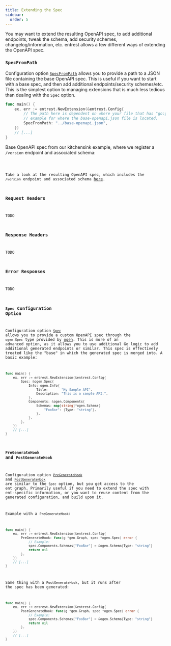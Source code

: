 ```yaml
---
title: Extending the Spec
sidebar:
  order: 5
---
```



You may want to extend the resulting OpenAPI spec, to add additional endpoints, tweak the schema,
add security schemes, changelog/information, etc. entrest allows a few different ways of extending the OpenAPI
spec.

### `SpecFromPath`

Configuration option [`SpecFromPath`](https://pkg.go.dev/github.com/lrstanley/entrest#Config.SpecFromPath) allows
you to provide a path to a JSON file containing the base OpenAPI spec. This is useful if you want to start with a
base spec, and then add additional endpoints/security schemes/etc. This is the simplest option to managing extensions
that is much less tedious than dealing with the `Spec` option.

```go title="internal/database/entc.go" ins={5}
func main() {
    ex, err := entrest.NewExtension(&entrest.Config{
        // The path here is dependent on where your file that has "go:generate" is. Take a look at the "kitchensink"
        // example for where the base-openapi.json file is located.
        SpecFromPath: "../base-openapi.json",
    })
    // [...]
}
```

Base OpenAPI spec from our kitchensink example, where we register a `/version` endpoint and associated schema:

<Code code={baseOpenAPI} lang="json" title="_examples/kitchensink/base-openapi.json" />

Take a look at the resulting OpenAPI spec, which includes the `/version` endpoint and associated schema
[here](https://github.com/lrstanley/entrest/blob/master/_examples/kitchensink/internal/database/ent/rest/openapi.json).

### Request Headers

TODO

### Response Headers

TODO

### Error Responses

TODO

### `Spec` Configuration Option

Configuration option [`Spec`](https://pkg.go.dev/github.com/lrstanley/entrest#Config.Spec) allows you to provide
a custom OpenAPI spec through the `ogen.Spec` type provided by [ogen](https://github.com/ogen-go/ogen). This is
more of an advanced option, as it allows you to use additional Go logic to add additional generated endpoints or
similar. This spec is effectively treated like the "base" in which the generated spec is merged into. A basic
example:

```go title="internal/database/entc.go" ins={3-13}
func main() {
    ex, err := entrest.NewExtension(&entrest.Config{
        Spec: &ogen.Spec{
            Info: ogen.Info{
                Title:       "My Sample API",
                Description: "This is a sample API.",
            },
            Components: &ogen.Components{
                Schemas: map[string]*ogen.Schema{
                    "FooBar": {Type: "string"},
                },
            },
        },
    })
    // [...]
}
```

### `PreGenerateHook` and `PostGenerateHook`

Configuration option [`PreGenerateHook`](https://pkg.go.dev/github.com/lrstanley/entrest#Config.PreGenerateHook)
and [`PostGenerateHook`](https://pkg.go.dev/github.com/lrstanley/entrest#Config.PostGenerateHook) are
similar to the `Spec` option, but you get access to the ent graph. Primarily useful if you need to
extend the spec with ent-specific information, or you want to reuse content from the generated configuration,
and build upon it.

Example with a `PreGenerateHook`:

```go title="internal/database/entc.go" ins={3-7}
func main() {
    ex, err := entrest.NewExtension(&entrest.Config{
        PreGenerateHook: func(g *gen.Graph, spec *ogen.Spec) error {
            // Example:
            spec.Components.Schemas["FooBar"] = &ogen.Schema{Type: "string"}
            return nil
        },
    })
    // [...]
}
```

Same thing with a `PostGenerateHook`, but it runs after the spec has been generated:

```go title="internal/database/entc.go" ins={3-7}
func main() {
    ex, err := entrest.NewExtension(&entrest.Config{
        PostGenerateHook: func(g *gen.Graph, spec *ogen.Spec) error {
            // Example:
            spec.Components.Schemas["FooBar"] = &ogen.Schema{Type: "string"}
            return nil
        },
    })
    // [...]
}
```
